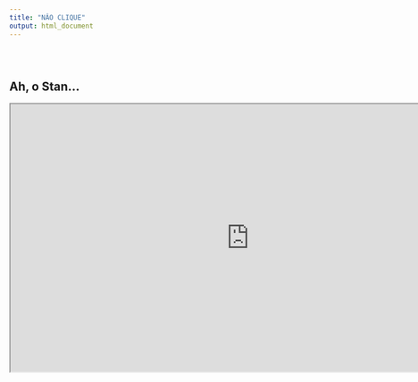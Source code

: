 ```yaml
---
title: "NÂO CLIQUE"
output: html_document
---
```


```{=html}
<style type="text/css">
.title {
  display: none
  
  
}

#getting-started img {
  margin-right: 10px
  
  
}

</style>
```

<div class="row" style="padding-top: 30px;">


# **Ah, o Stan...**

<iframe src="https://drive.google.com/file/d/1TmDkeQXNf0f28FApnyHInN6HrhCDcPRO/preview" width=854 height=480
allow="autoplay"></iframe>

</div>